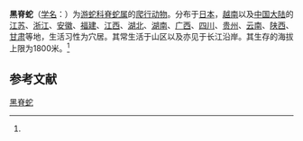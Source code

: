 {{NoteTA|G1=LS}}
{{Speciesbox
| name = 黑脊蛇
| status = 
| status_system = 
| image = Achalinus spilanus 01 juv dorsal.jpg
| genus = Achalinus
| species = spinalis
| authority = (Peters, 1869)<ref name='id4570'>{{cite web| url =http://www.bioinfo.cn/db05/BjdwSpecies.php?action=view&id=4570| title =黑脊蛇| work =《中国动物物种编目数据库》| publisher =中国科学院微生物研究所| author =中国科学院动物研究所| accessdate =2009-04-11| deadurl =yes| archiveurl =https://web.archive.org/web/20160305024845/http://www.bioinfo.cn/db05/BjdwSpecies.php?action=view&id=4570| archivedate =2016-03-05}}</ref>
| range_map = Achalinus spinalis distribution.png
}}

'''黑脊蛇'''（[[学名|学名]]：{{lang|la|''Achalinus spinalis''}}）为[[游蛇科|游蛇科]][[脊蛇属|脊蛇属]]的[[爬行动物|爬行动物]]。分布于[[日本|日本]]，[[越南|越南]]以及[[中国大陆|中国大陆]]的[[江苏|江苏]]、[[浙江|浙江]]、[[安徽|安徽]]、[[福建|福建]]、[[江西|江西]]、[[湖北|湖北]]、[[湖南|湖南]]、[[广西|广西]]、[[四川|四川]]、[[贵州|贵州]]、[[云南|云南]]、[[陕西|陕西]]、[[甘肃|甘肃]]等地，生活习性为穴居。其常生活于山区以及亦见于长江沿岸。其生存的海拔上限为1800米。<ref name='id4570'/>

== 参考文献 ==
{{reflist}}

{{Wikispecies|Achalinus spinalis}}
{{commons|Achalinus spinalis}}
{{Taxonbar|from=Q1037187}}

[[Category:脊蛇属|黑脊蛇]]


{{snake-stub}}